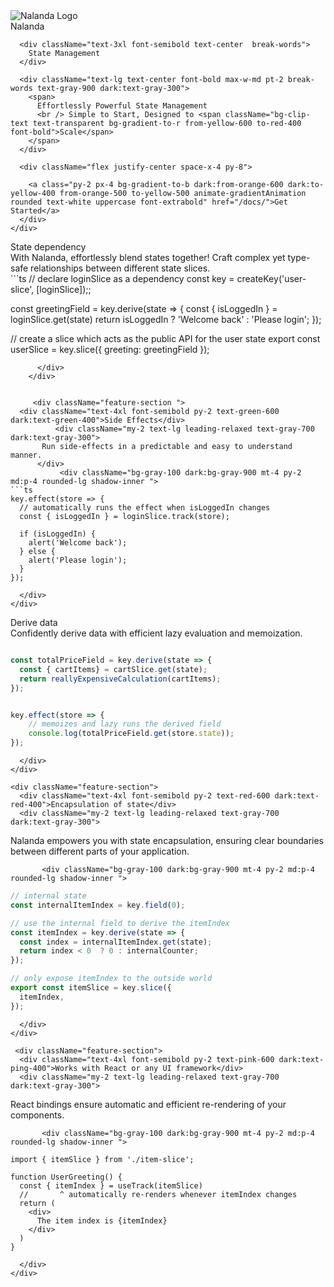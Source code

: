 

<div className="min-h-[80vh] flex flex-col justify-center">
  <div className="mx-auto space-y-8 mt-36">
    <div className="flex justify-center">
      <Image
        priority={true}
        src="/nalanda.png"
        alt="Nalanda Logo"
        className="border-4 border-orange-300 rounded-full z-10"
        width={170}
        height={170}
      />
    </div>
    <div>
      <div className="text-6xl font-black text-center leading-tight pt-2">
        <span className="font-black inline-block text-transparent bg-clip-text bg-gradient-to-b dark:from-orange-600 dark:to-yellow-200 from-orange-500 to-yellow-500 animate-gradientAnimation">
          Nalanda
        </span>
      </div>

      <div className="text-3xl font-semibold text-center  break-words">
        State Management
      </div>

      <div className="text-lg text-center font-bold max-w-md pt-2 break-words text-gray-900 dark:text-gray-300">
        <span>
          Effortlessly Powerful State Management
          <br /> Simple to Start, Designed to <span className="bg-clip-text text-transparent bg-gradient-to-r from-yellow-600 to-red-400 font-bold">Scale</span>
        </span>
      </div>

      <div className="flex justify-center space-x-4 py-8">
    
        <a class="py-2 px-4 bg-gradient-to-b dark:from-orange-600 dark:to-yellow-400 from-orange-500 to-yellow-500 animate-gradientAnimation rounded text-white uppercase font-extrabold" href="/docs/">Get Started</a>
      </div>
    </div>
  </div>

  <div className="mt-16 px-2 max-w-4xl self-center">
   <div className="feature-section">
      <div className="text-4xl font-semibold py-2 text-blue-600 dark:text-blue-400">
        State dependency
      </div>
      <div className="my-2 text-lg leading-relaxed text-gray-700 dark:text-gray-300">
      With Nalanda, effortlessly blend states together! Craft complex yet type-safe relationships between different state slices.
      </div>
           <div className="bg-gray-100 dark:bg-gray-900 mt-4 py-2 md:p-4 rounded-lg shadow-inner ">
```ts
// declare loginSlice as a dependency
const key = createKey('user-slice', [loginSlice]);;

const greetingField = key.derive(state => {
  const { isLoggedIn } = loginSlice.get(state)
  return isLoggedIn ? 'Welcome back' : 'Please login';
});

// create a slice which acts as the public API for the user state
export const userSlice = key.slice({
  greeting: greetingField
});
```
      </div>
    </div>


     <div className="feature-section ">
  <div className="text-4xl font-semibold py-2 text-green-600 dark:text-green-400">Side Effects</div>
          <div className="my-2 text-lg leading-relaxed text-gray-700 dark:text-gray-300">
       Run side-effects in a predictable and easy to understand manner.
      </div>
           <div className="bg-gray-100 dark:bg-gray-900 mt-4 py-2 md:p-4 rounded-lg shadow-inner ">
```ts
key.effect(store => {
  // automatically runs the effect when isLoggedIn changes
  const { isLoggedIn } = loginSlice.track(store);

  if (isLoggedIn) {
    alert('Welcome back');
  } else {
    alert('Please login');
  }
});
```
      </div>
    </div>

   <div className="feature-section ">
      <div className="text-4xl font-semibold py-2 text-purple-600 dark:text-purple-400">Derive data</div>
       <div className="my-2 text-lg leading-relaxed text-gray-700 dark:text-gray-300">
 Confidently derive data with efficient lazy evaluation and memoization.
      </div>
           <div className="bg-gray-100 dark:bg-gray-900 mt-4 py-2 md:p-4 rounded-lg shadow-inner ">

```ts

const totalPriceField = key.derive(state => {
  const { cartItems} = cartSlice.get(state);
  return reallyExpensiveCalculation(cartItems);
});


key.effect(store => {
    // memoizes and lazy runs the derived field
    console.log(totalPriceField.get(store.state));
});
```
      </div>
    </div>

    <div className="feature-section">
      <div className="text-4xl font-semibold py-2 text-red-600 dark:text-red-400">Encapsulation of state</div>
      <div className="my-2 text-lg leading-relaxed text-gray-700 dark:text-gray-300">
   Nalanda empowers you with state encapsulation, ensuring clear boundaries between different parts of your application.
      </div>
  
           <div className="bg-gray-100 dark:bg-gray-900 mt-4 py-2 md:p-4 rounded-lg shadow-inner ">
```ts
// internal state
const internalItemIndex = key.field(0);

// use the internal field to derive the itemIndex
const itemIndex = key.derive(state => {
  const index = internalItemIndex.get(state);
  return index < 0  ? 0 : internalCounter;
});

// only expose itemIndex to the outside world
export const itemSlice = key.slice({
  itemIndex,
});
```
      </div>
    </div>

     <div className="feature-section">
      <div className="text-4xl font-semibold py-2 text-pink-600 dark:text-ping-400">Works with React or any UI framework</div>
      <div className="my-2 text-lg leading-relaxed text-gray-700 dark:text-gray-300">
   React bindings ensure automatic and efficient re-rendering of your components.
      </div>
  
           <div className="bg-gray-100 dark:bg-gray-900 mt-4 py-2 md:p-4 rounded-lg shadow-inner ">

```tsx
import { itemSlice } from './item-slice';

function UserGreeting() {
  const { itemIndex } = useTrack(itemSlice)
  //       ^ automatically re-renders whenever itemIndex changes
  return (
    <div>
      The item index is {itemIndex}
    </div>
  )
}

```
      </div>
    </div>
  </div>
</div>